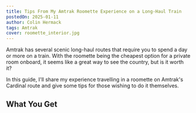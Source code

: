 ```yaml
---
title: Tips From My Amtrak Roomette Experience on a Long-Haul Train
postedOn: 2025-01-11
author: Colin Hermack
tags: Amtrak
cover: roomette_interior.jpg
---
```


Amtrak has several scenic long-haul routes that require you to spend a day or more on a train. With the roomette being
the cheapest option for a private room onboard, it seems like a great way to see the country,
but is it worth it?

In this guide, I'll share my experience travelling in a roomette on Amtrak's Cardinal route and give some tips for
those wishing to do it themselves.

## What You Get
